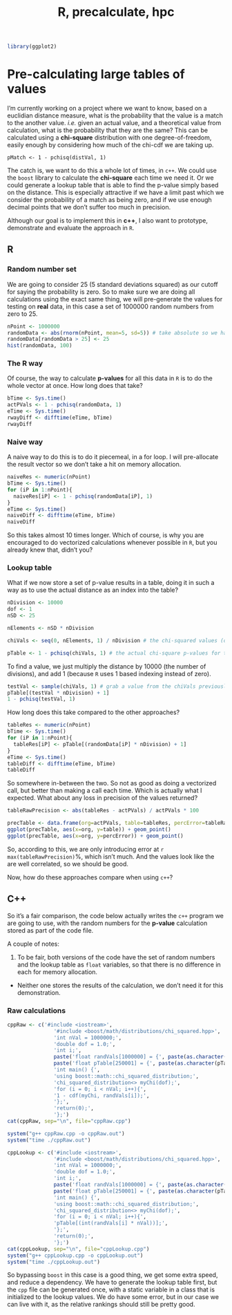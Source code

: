 % R, precalculate, hpc

```r
library(ggplot2)
```


# Pre-calculating large tables of values

I'm currently working on a project where we want to know, based on a euclidian distance measure, what is the probability that the value is a match to the another value. *i.e.* given an actual value, and a theoretical value from calculation, what is the probability that they are the same? This can be calculated using a **chi-square** distribution with one degree-of-freedom, easily enough by considering how much of the chi-cdf we are taking up.

```
pMatch <- 1 - pchisq(distVal, 1)
```

The catch is, we want to do this a whole lot of times, in `c++`. We could use the `boost` library to calculate the **chi-square** each time we need it. Or we could generate a lookup table that is able to find the p-value simply based on the distance. This is especially attractive if we have a limit past which we consider the probability of a match as being zero, and if we use enough decimal points that we don't suffer too much in precision.

Although our goal is to implement this in **c++**, I also want to prototype, demonstrate and evaluate the approach in `R`.

## R

### Random number set

We are going to consider 25 (5 standard deviations squared) as our cutoff for saying the probability is zero. So to make sure we are doing all calculations using the exact same thing, we will pre-generate the values for testing on **real** data, in this case a set of 1000000 random numbers from zero to 25.

```r
nPoint <- 1000000
randomData <- abs(rnorm(nPoint, mean=5, sd=5)) # take absolute so we have only positive values
randomData[randomData > 25] <- 25
hist(randomData, 100)
```

### The R way

Of course, the way to calculate **p-values** for all this data in `R` is to do the whole vector at once. How long does that take?

```r
bTime <- Sys.time()
actPVals <- 1 - pchisq(randomData, 1)
eTime <- Sys.time()
rwayDiff <- difftime(eTime, bTime)
rwayDiff
```

### Naive way

A naive way to do this is to do it piecemeal, in a for loop. I will pre-allocate the result vector so we don't take a hit on memory allocation.

```r
naiveRes <- numeric(nPoint)
bTime <- Sys.time()
for (iP in 1:nPoint){
  naiveRes[iP] <- 1 - pchisq(randomData[iP], 1)
}
eTime <- Sys.time()
naiveDiff <- difftime(eTime, bTime)
naiveDiff
```

So this takes almost 10 times longer. Which of course, is why you are encouraged to do vectorized calculations whenever possible in `R`, but you already knew that, didn't you?

### Lookup table

What if we now store a set of p-value results in a table, doing it in such a way as to use the actual distance as an index into the table?

```r
nDivision <- 10000
dof <- 1
nSD <- 25

nElements <- nSD * nDivision

chiVals <- seq(0, nElements, 1) / nDivision # the chi-squared values (or distances), also used as indices when multiplied by 10000

pTable <- 1 - pchisq(chiVals, 1) # the actual chi-square p-values for those distances
```

To find a value, we just multiply the distance by 10000 (the number of divisions), and add 1 (because `R` uses 1 based indexing instead of zero).

```r
testVal <- sample(chiVals, 1) # grab a value from the chiVals previously generated
pTable[(testVal * nDivision) + 1]
1 - pchisq(testVal, 1)
```

How long does this take compared to the other approaches?

```r
tableRes <- numeric(nPoint)
bTime <- Sys.time()
for (iP in 1:nPoint){
  tableRes[iP] <- pTable[(randomData[iP] * nDivision) + 1]
}
eTime <- Sys.time()
tableDiff <- difftime(eTime, bTime)
tableDiff
```

So somewhere in-between the two. So not as good as doing a vectorized call, but better than making a call each time. Which is actually what I expected. What about any loss in precision of the values returned?

```r
tableRawPrecision <- abs(tableRes - actPVals) / actPVals * 100

precTable <- data.frame(org=actPVals, table=tableRes, percError=tableRawPrecision)
ggplot(precTable, aes(x=org, y=table)) + geom_point()
ggplot(precTable, aes(x=org, y=percError)) + geom_point()
```

So, according to this, we are only introducing error at `r max(tableRawPrecision)`%, which isn't much. And the values look like the are well correlated, so we should be good. 

Now, how do these approaches compare when using `c++`?

## C++

So it's a fair comparison, the code below actually writes the `c++` program we are going to use, with the random numbers for the **p-value** calculation stored as part of the code file. 

A couple of notes:

1. To be fair, both versions of the code have the set of random numbers and the lookup table as `float` variables, so that there is no difference in each for memory allocation.
* Neither one stores the results of the calculation, we don't need it for this demonstration.

### Raw calculations

```r
cppRaw <- c('#include <iostream>',
               '#include <boost/math/distributions/chi_squared.hpp>',
               'int nVal = 1000000;',
               'double dof = 1.0;',
               'int i;',
               paste('float randVals[1000000] = {', paste(as.character(randomData), sep="", collapse=", "), '};', sep="", collapse=""),
               paste('float pTable[250001] = {', paste(as.character(pTable), sep="", collapse=", "), '};', sep="", collapse=""),
               'int main() {',
               'using boost::math::chi_squared_distribution;',
               'chi_squared_distribution<> myChi(dof);',
               'for (i = 0; i < nVal; i++){',
               '1 - cdf(myChi, randVals[i]);',
               '};',
               'return(0);',
               '};')
cat(cppRaw, sep="\n", file="cppRaw.cpp")

system("g++ cppRaw.cpp -o cppRaw.out")
system("time ./cppRaw.out")
```

```r
cppLookup <- c('#include <iostream>',
               '#include <boost/math/distributions/chi_squared.hpp>',
               'int nVal = 1000000;',
               'double dof = 1.0;',
               'int i;',
               paste('float randVals[1000000] = {', paste(as.character(randomData), sep="", collapse=", "), '};', sep="", collapse=""),
               paste('float pTable[250001] = {', paste(as.character(pTable), sep="", collapse=", "), '};', sep="", collapse=""),
               'int main() {',
               'using boost::math::chi_squared_distribution;',
               'chi_squared_distribution<> myChi(dof);',
               'for (i = 0; i < nVal; i++){',
               'pTable[(int(randVals[i] * nVal))];',
               '};',
               'return(0);',
               '};')
cat(cppLookup, sep="\n", file="cppLookup.cpp")
system("g++ cppLookup.cpp -o cppLookup.out")
system("time ./cppLookup.out")
```

So bypassing `boost` in this case is a good thing, we get some extra speed, and reduce a dependency. We have to generate the lookup table first, but the `cpp` file can be generated once, with a static variable in a class that is initialized to the lookup values. We do have some error, but in our case we can live with it, as the relative rankings should still be pretty good.